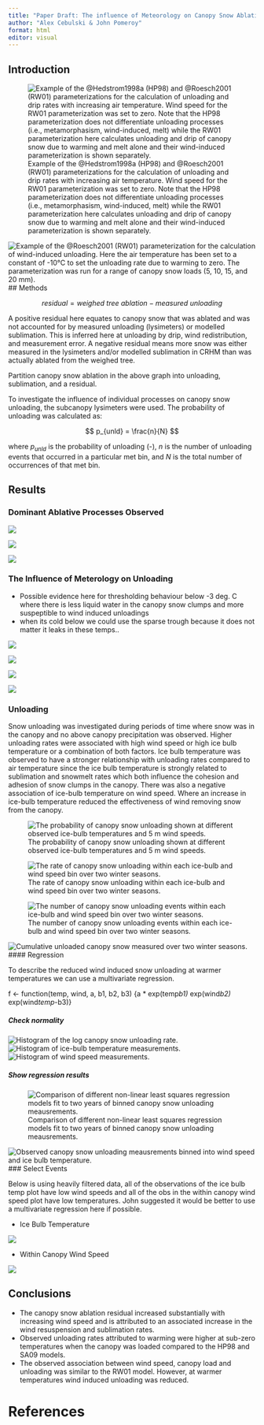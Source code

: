 ```yaml
---
title: "Paper Draft: The influence of Meteorology on Canopy Snow Ablation"
author: "Alex Cebulski & John Pomeroy"
format: html
editor: visual
---
```


## Introduction

![Example of the @Hedstrom1998a (HP98) and @Roesch2001 (RW01) parameterizations for the calculation of unloading and drip rates with increasing air temperature. Wind speed for the RW01 parameterization was set to zero. Note that the HP98 parameterization does not differentiate unloading processes (i.e., metamorphasism, wind-induced, melt) while the RW01 parameterization here calculates unloading and drip of canopy snow due to warming and melt alone and their wind-induced parameterization is shown separately.](figs/examples/unloading_drip_hp98_rw01.png){#fig-unl-ex-temp}

![Example of the @Roesch2001 (RW01) parameterization for the calculation of wind-induced unloading. Here the air temperature has been set to a constant of -10°C to set the unloading rate due to warming to zero. The parameterization was run for a range of canopy snow loads (5, 10, 15, and 20 mm).](figs/examples/roesch_unloading.png){#fig-unl-ex-wind}
## Methods

$$
  residual = weighed\ tree \ ablation - measured\ unloading
$$
  
  A positive residual here equates to canopy snow that was ablated and was not accounted for by measured unloading (lysimeters) or modelled sublimation. This is inferred here at unloading by drip, wind redistribution, and measurement error. A negative residual means more snow was either measured in the lysimeters and/or modelled sublimation in CRHM than was actually ablated from the weighed tree.

Partition canopy snow ablation in the above graph into unloading, sublimation, and a residual.

To investigate the influence of individual processes on canopy snow unloading, the subcanopy lysimeters were used. The probability of unloading was calculated as:

$$
p_{unld} = \frac{n}{N}
$$

where $p_{unld}$ is the probability of unloading (-), $n$ is the number of unloading events that occurred in a particular met bin, and $N$ is the total number of occurrences of that met bin. 


## Results 

### Dominant Ablative Processes Observed

![](figs/results/canopy_snow_ablation_partition_global.png){#fig-glob-unl-part}

![](figs/results/canopy_snow_ablation_partition_vs_air_temp.png){#fig-glob-unl-temp}

![](figs/results/canopy_snow_ablation_partition_vs_mid_canopy_wind.png){#fig-glob-unl-wind}

### The Influence of Meterology on Unloading

-   Possible evidence here for thresholding behaviour below -3 deg. C where there is less liquid water in the canopy snow clumps and more suspeptible to wind induced unloadings
- when its cold below we could use the sparse trough because it does not matter it leaks in these temps..  

![](figs/results/probability_of_unloading_wind_air_temp.png){#fig-glob-prob-unl}

![](figs/results/frequency_of_unloading_wind_air_temp.png){#fig-glob-freq-unl}

![](figs/results/binned_unloading_rate_and_t_air_class_canopy_load.png){#fig-low-wind-qunl}

![](figs/results/binned_unloading_rate_and_wind_mid_class_tree_load.png){#fig-cold-w-wind-qunl}

### Unloading

Snow unloading was investigated during periods of time where snow was in the canopy and no above canopy precipitation was observed. Higher unloading rates were associated with high wind speed or high ice bulb temperature or a combination of both factors. Ice bulb temperature was observed to have a stronger relationship with unloading rates compared to air temperature since the ice bulb temperature is strongly related to sublimation and snowmelt rates which both influence the cohesion and adhesion of snow clumps in the canopy. There was also a negative association of ice-bulb temperature on wind speed. Where an increase in ice-bulb temperature reduced the effectiveness of wind removing snow from the canopy.

![The probability of canopy snow unloading shown at different observed ice-bulb temperatures and 5 m wind speeds.](../../analysis/unloading/figs/probability/fingerprint_plot_icebulb_wind_probability_unloading_avg_troughs.png){#fig-unl-prob}

![The rate of canopy snow unloading within each ice-bulb and wind speed bin over two winter seasons.](../../analysis/unloading/figs/binned_multivariate/fingerprint_plot_icebulb_wind_q_unl_snow_in_canopy_avg_trough.png){#fig-unl-rate}

![The number of canopy snow unloading events within each ice-bulb and wind speed bin over two winter seasons.](../../analysis/unloading/figs/probability/fingerprint_plot_icebulb_wind_frequency_unloading_avg_troughs.png){#fig-unl-freq}

![Cumulative unloaded canopy snow measured over two winter seasons.](../../analysis/unloading/figs/binned_multivariate/fingerprint_plot_icebulb_wind_cuml_unl_snow_in_canopy_avg_trough.png){#fig-unl-cuml} \#### Regression

To describe the reduced wind induced snow unloading at warmer temperatures we can use a multivariate regression.

f \<- function(temp, wind, a, b1, b2, b3) {a \* exp(temp*b1)* exp(wind*b2)* exp(wind*temp*-b3)}

##### Check normality

![Histogram of the log canopy snow unloading rate.](../../analysis/unloading/figs/binned_multivariate/histogram_log_unloading_rate.png){#fig-qunl} ![Histogram of ice-bulb temperature measurements.](../../analysis/unloading/figs/binned_multivariate/histogram_ice_bulb_temp.png){#fig-temp} ![Histogram of wind speed measurements.](../../analysis/unloading/figs/binned_multivariate/histogram_wind_speed.png){#fig-wnd}

##### Show regression results

![Comparison of different non-linear least squares regression models fit to two years of binned canopy snow unloading meausrements.](../../analysis/unloading/figs/binned_multivariate/multivariate_q_unld_wind_w_neg_tempwind_lm_nls_model_compare.png){#fig-unl-reg-binned}

![Observed canopy snow unloading meausrements binned into wind speed and ice bulb temperature.](../../analysis/unloading/figs/binned_multivariate/wind_bin_vs_q_unl_colour_temp.png){#fig-unl-obs-bins} \### Select Events

Below is using heavily filtered data, all of the observations of the ice bulb temp plot have low wind speeds and all of the obs in the within canopy wind speed plot have low temperatures. John suggested it would be better to use a multivariate regression here if possible.

-   Ice Bulb Temperature

![](figs/fortress_warm_events_bin_temp_avg_unloading.bmp)

-   Within Canopy Wind Speed

![](figs/fortress_windy_events_bin_wind_pwl_wind_3cup_avg_unloading.bmp)


\pagebreak

## Conclusions 

-   The canopy snow ablation residual increased substantially with increasing wind speed and
is attributed to an associated increase in the wind resuspension and sublimation rates.
-   Observed unloading rates attributed to warming were higher at sub-zero temperatures when
the canopy was loaded compared to the HP98 and SA09 models.
-   The observed association between wind speed, canopy load and unloading was similar to
the RW01 model. However, at warmer temperatures wind induced unloading was reduced.

# References